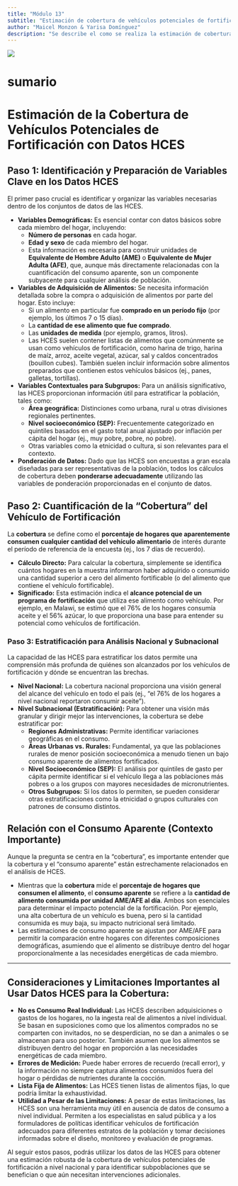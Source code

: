 ```yaml
---
title: "Módulo 13"
subtitle: "Estimación de cobertura de vehículos potenciales de fortificación a nivel nacional y subnacional utilizando HCES"
author: "Maicel Monzon & Yarisa Domínguez"
description: "Se describe el como se realiza la estimación de cobertura de vehículos potenciales de fortificación a nivel nacional y subnacional utilizando HCES"
---
```


![](/static/images/modulo13.png){fig-align="center"}

# sumario


# Estimación de la Cobertura de Vehículos Potenciales de Fortificación con Datos HCES

## Paso 1: Identificación y Preparación de Variables Clave en los Datos HCES

El primer paso crucial es identificar y organizar las variables necesarias dentro de los conjuntos de datos de las HCES.

*   **Variables Demográficas:** Es esencial contar con datos básicos sobre cada miembro del hogar, incluyendo:
    *   **Número de personas** en cada hogar.
    *   **Edad y sexo** de cada miembro del hogar.
    *   Esta información es necesaria para construir unidades de **Equivalente de Hombre Adulto (AME)** o **Equivalente de Mujer Adulta (AFE)**, que, aunque más directamente relacionadas con la cuantificación del consumo aparente, son un componente subyacente para cualquier análisis de población.
*   **Variables de Adquisición de Alimentos:** Se necesita información detallada sobre la compra o adquisición de alimentos por parte del hogar. Esto incluye:
    *   Si un alimento en particular fue **comprado en un período fijo** (por ejemplo, los últimos 7 o 15 días).
    *   La **cantidad de ese alimento que fue comprado**.
    *   Las **unidades de medida** (por ejemplo, gramos, litros).
    *   Las HCES suelen contener listas de alimentos que comúnmente se usan como vehículos de fortificación, como harina de trigo, harina de maíz, arroz, aceite vegetal, azúcar, sal y caldos concentrados (bouillon cubes). También suelen incluir información sobre alimentos preparados que contienen estos vehículos básicos (ej., panes, galletas, tortillas).
*   **Variables Contextuales para Subgrupos:** Para un análisis significativo, las HCES proporcionan información útil para estratificar la población, tales como:
    *   **Área geográfica:** Distinciones como urbana, rural u otras divisiones regionales pertinentes.
    *   **Nivel socioeconómico (SEP):** Frecuentemente categorizado en quintiles basados en el gasto total anual ajustado por inflación per cápita del hogar (ej., muy pobre, pobre, no pobre).
    *   Otras variables como la etnicidad o cultura, si son relevantes para el contexto.
*   **Ponderación de Datos:** Dado que las HCES son encuestas a gran escala diseñadas para ser representativas de la población, todos los cálculos de cobertura deben **ponderarse adecuadamente** utilizando las variables de ponderación proporcionadas en el conjunto de datos.

## Paso 2: Cuantificación de la "Cobertura" del Vehículo de Fortificación

La **cobertura** se define como el **porcentaje de hogares que aparentemente consumen cualquier cantidad del vehículo alimentario** de interés durante el período de referencia de la encuesta (ej., los 7 días de recuerdo).

*   **Cálculo Directo:** Para calcular la cobertura, simplemente se identifica cuántos hogares en la muestra informaron haber adquirido o consumido una cantidad superior a cero del alimento fortificable (o del alimento que contiene el vehículo fortificable).
*   **Significado:** Esta estimación indica el **alcance potencial de un programa de fortificación** que utiliza ese alimento como vehículo. Por ejemplo, en Malawi, se estimó que el 76% de los hogares consumía aceite y el 56% azúcar, lo que proporciona una base para entender su potencial como vehículos de fortificación.

### Paso 3: Estratificación para Análisis Nacional y Subnacional

La capacidad de las HCES para estratificar los datos permite una comprensión más profunda de quiénes son alcanzados por los vehículos de fortificación y dónde se encuentran las brechas.

*   **Nivel Nacional:** La cobertura nacional proporciona una visión general del alcance del vehículo en todo el país (ej., "el 76% de los hogares a nivel nacional reportaron consumir aceite").
*   **Nivel Subnacional (Estratificación):** Para obtener una visión más granular y dirigir mejor las intervenciones, la cobertura se debe estratificar por:
    *   **Regiones Administrativas:** Permite identificar variaciones geográficas en el consumo.
    *   **Áreas Urbanas vs. Rurales:** Fundamental, ya que las poblaciones rurales de menor posición socioeconómica a menudo tienen un bajo consumo aparente de alimentos fortificados.
    *   **Nivel Socioeconómico (SEP):** El análisis por quintiles de gasto per cápita permite identificar si el vehículo llega a las poblaciones más pobres o a los grupos con mayores necesidades de micronutrientes.
    *   **Otros Subgrupos:** Si los datos lo permiten, se pueden considerar otras estratificaciones como la etnicidad o grupos culturales con patrones de consumo distintos.

## Relación con el Consumo Aparente (Contexto Importante)

Aunque la pregunta se centra en la "cobertura", es importante entender que la cobertura y el "consumo aparente" están estrechamente relacionados en el análisis de HCES.

*   Mientras que la **cobertura** mide el **porcentaje de hogares que consumen el alimento**, el **consumo aparente** se refiere a la **cantidad de alimento consumida por unidad AME/AFE al día**. Ambos son esenciales para determinar el impacto potencial de la fortificación. Por ejemplo, una alta cobertura de un vehículo es buena, pero si la cantidad consumida es muy baja, su impacto nutricional será limitado.
*   Las estimaciones de consumo aparente se ajustan por AME/AFE para permitir la comparación entre hogares con diferentes composiciones demográficas, asumiendo que el alimento se distribuye dentro del hogar proporcionalmente a las necesidades energéticas de cada miembro.

---

## **Consideraciones y Limitaciones Importantes al Usar Datos HCES para la Cobertura:**

*   **No es Consumo Real Individual:** Las HCES describen adquisiciones o gastos de los hogares, no la ingesta real de alimentos a nivel individual. Se basan en suposiciones como que los alimentos comprados no se comparten con invitados, no se desperdician, no se dan a animales o se almacenan para uso posterior. También asumen que los alimentos se distribuyen dentro del hogar en proporción a las necesidades energéticas de cada miembro.
*   **Errores de Medición:** Puede haber errores de recuerdo (recall error), y la información no siempre captura alimentos consumidos fuera del hogar o pérdidas de nutrientes durante la cocción.
*   **Lista Fija de Alimentos:** Las HCES tienen listas de alimentos fijas, lo que podría limitar la exhaustividad.
*   **Utilidad a Pesar de las Limitaciones:** A pesar de estas limitaciones, las HCES son una herramienta muy útil en ausencia de datos de consumo a nivel individual. Permiten a los especialistas en salud pública y a los formuladores de políticas identificar vehículos de fortificación adecuados para diferentes estratos de la población y tomar decisiones informadas sobre el diseño, monitoreo y evaluación de programas.

Al seguir estos pasos, podrás utilizar los datos de las HCES para obtener una estimación robusta de la cobertura de vehículos potenciales de fortificación a nivel nacional y para identificar subpoblaciones que se benefician o que aún necesitan intervenciones adicionales.